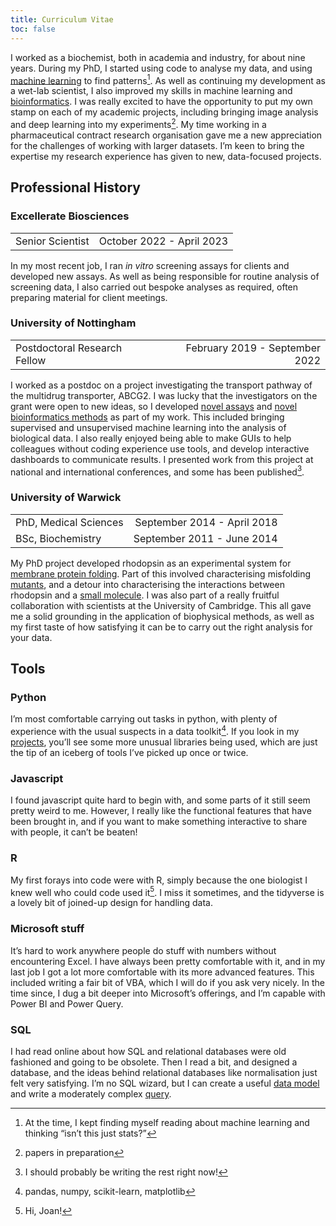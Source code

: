```yaml
---
title: Curriculum Vitae
toc: false
---
```

I worked as a biochemist, both in academia and industry, for about nine years. During my PhD, I started using code to analyse my data, and using [machine learning](papers/pSRII_abs.qmd) to find patterns^[At the time, I kept finding myself reading about machine learning and thinking "isn't this just stats?"]. As well as continuing my development as a wet-lab scientist, I also improved my skills in machine learning and [bioinformatics](papers/functional divergence.qmd). I was really excited to have the opportunity to put my own stamp on each of my academic projects, including bringing image analysis and deep learning into my experiments^[papers in preparation]. My time working in a pharmaceutical contract research organisation gave me a new appreciation for the challenges of working with larger datasets. I'm keen to bring the expertise my research experience has given to new, data-focused projects.

## Professional History

### Excellerate Biosciences
 | |
:---|---:|
 Senior Scientist | October 2022 - April 2023 |

In my most recent job, I ran *in vitro* screening assays for clients and developed new assays. As well as being responsible for routine analysis of screening data, I also carried out bespoke analyses as required, often preparing material for client meetings.


### University of Nottingham
 | |
:---|---:|
Postdoctoral Research Fellow | February 2019 - September 2022

I worked as a postdoc on a project investigating the transport pathway of the multidrug transporter, ABCG2. I was lucky that the investigators on the grant were open to new ideas, so I developed [novel assays](papers/abcg2_tr-fret.qmd) and [novel bioinformatics methods](papers/functional divergence.qmd) as part of my work. This included bringing supervised and unsupervised machine learning into the analysis of biological data. I also really enjoyed being able to make GUIs to help colleagues without coding experience use tools, and develop interactive dashboards to communicate results. I presented work from this project at national and international conferences, and some has been published^[I should probably be writing the rest right now!].

### University of Warwick
 | |
:---|---:|
PhD, Medical Sciences | September 2014 - April 2018
BSc, Biochemistry | September 2011 - June 2014

My PhD project developed rhodopsin as an experimental system for [membrane protein folding](papers/rhodopsin_encyclopedia.qmd). Part of this involved characterising misfolding [mutants](papers/retinitis_pigmentosa_mutants.qmd), and a detour into characterising the interactions between rhodopsin and a [small molecule](papers/chlorin_e6.qmd). I was also part of a really fruitful collaboration with scientists at the University of Cambridge. This all gave me a solid grounding in the application of biophysical methods, as well as my first taste of how satisfying it can be to carry out the right analysis for your data.

## Tools

### Python
I'm most comfortable carrying out tasks in python, with plenty of experience with the usual suspects in a data toolkit^[pandas, numpy, scikit-learn, matplotlib]. If you look in my [projects](data-analysis/index.qmd), you'll see some more unusual libraries being used, which are just the tip of an iceberg of tools I've picked up once or twice.

### Javascript
I found javascript quite hard to begin with, and some parts of it still seem pretty weird to me. However, I really like the functional features that have been brought in, and if you want to make something interactive to share with people, it can't be beaten!

### R
My first forays into code were with R, simply because the one biologist I knew well who could code used it^[Hi, Joan!]. I miss it sometimes, and the tidyverse is a lovely bit of joined-up design for handling data.

### Microsoft stuff
It's hard to work anywhere people do stuff with numbers without encountering Excel. I have always been pretty comfortable with it, and in my last job I got a lot more comfortable with its more advanced features. This included writing a fair bit of VBA, which I will do if you ask very nicely. In the time since, I dug a bit deeper into Microsoft's offerings, and I'm capable with Power BI and Power Query.

### SQL
I had read online about how SQL and relational databases were old fashioned and going to be obsolete. Then I read a bit, and designed a database, and the ideas behind relational databases like normalisation just felt very satisfying. I'm no SQL wizard, but I can create a useful [data model](data-analysis/spreadsheet_prison_database.qmd) and write a moderately complex [query](data-analysis/prison_map_move_from_plotly.qmd).
